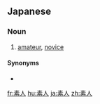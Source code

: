 ==Japanese==
{{ja-kanjitab|素|人}}

===Noun===
{{ja-noun|しろうと}}

# [[amateur]], [[novice]]

====Synonyms====
* {{ja-r|初心者|しょしんしゃ}}

[[fr:素人]]
[[hu:素人]]
[[ja:素人]]
[[zh:素人]]